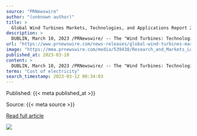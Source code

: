 ```yaml
---
source: "PRNewswire"
author: "(unknown author)"
title: >
  Global Wind Turbines Markets, Technologies, and Applications Report 2023-2027 Featuring Leading Players - Vestas Wind Systems, Siemens Gamesa, GE, Ming Yang Smart Energy, Envision, and Nordex
description: >
  DUBLIN, March 10, 2023 /PRNewswire/ -- The "Wind Turbines: Technologies, Applications and Global Markets" report has been added to ResearchAndMarkets.com's offering. In this report 2021 is used as the market's base year, estimated values are provided for 2022…
url: "https://www.prnewswire.com/news-releases/global-wind-turbines-markets-technologies-and-applications-report-2023-2027-featuring-leading-players---vestas-wind-systems-siemens-gamesa-ge-ming-yang-smart-energy-envision-and-nordex-301768885.html"
image: "https://mma.prnewswire.com/media/539438/Research_and_Markets_Logo.jpg?p=facebook"
published_at: 2023-03-10
content: >
  DUBLIN, March 10, 2023 /PRNewswire/ -- The "Wind Turbines: Technologies, Applications and Global Markets" report has been added to  ResearchAndMarkets.com's offering.  In this report 2021 is used as … [+10384 chars]
terms: "Cost of electricity"
search_timestamp: 2023-03-12 00:34:03
---
```



Published: {{< meta published_at >}}


Source: {{< meta source >}}


[Read full article]({{< meta url >}}){target='_blank'}



![](`r rmarkdown::metadata$image[1]`)

